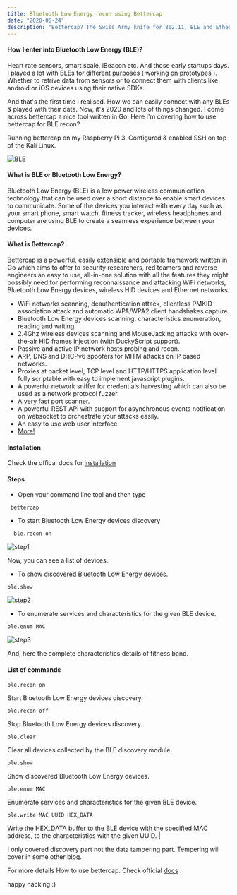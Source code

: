 ```yaml
---
title: Bluetooth Low Energy recon using Bettercap
date: "2020-06-24"
description: "Bettercap? The Swiss Army knife for 802.11, BLE and Ethernet networks reconnaissance and MITM attacks. "
---
```


#### How I enter into Bluetooth Low Energy (BLE)?

Heart rate sensors, smart scale, iBeacon etc. And those early startups days. I played
a lot with BLEs for different purposes ( working on prototypes ). Whether to retrive data from sensors
or to connect them with clients like android or iOS devices using their native
SDKs.

And that's the first time I realised. How we can easily connect with any BLEs & played with their data.
Now, it's 2020 and lots of things changed. I come across bettercap a nice tool written in Go. Here I'm covering
how to use bettercap for BLE recon?

Running bettercap on my Raspberry Pi 3. Configured & enabled SSH on top of the Kali Linux.

![BLE](ble.png)

#### What is BLE or Bluetooth Low Energy?

Bluetooth Low Energy (BLE) is a low power wireless communication technology that can be used over a short distance
to enable smart devices to communicate. Some of the devices you interact with every day such as your smart phone, smart
watch, fitness tracker, wireless headphones and computer are using BLE to create a seamless experience between your devices.

#### What is Bettercap?

Bettercap is a powerful, easily extensible and portable framework written in Go which aims to offer to
security researchers, red teamers and reverse engineers an easy to use, all-in-one solution with all the
features they might possibly need for performing reconnaissance and attacking WiFi networks, Bluetooth
Low Energy devices, wireless HID devices and Ethernet networks.

- WiFi networks scanning, deauthentication attack, clientless PMKID association attack and automatic WPA/WPA2 client handshakes capture.
- Bluetooth Low Energy devices scanning, characteristics enumeration, reading and writing.
- 2.4Ghz wireless devices scanning and MouseJacking attacks with over-the-air HID frames injection (with DuckyScript support).
- Passive and active IP network hosts probing and recon.
- ARP, DNS and DHCPv6 spoofers for MITM attacks on IP based networks.
- Proxies at packet level, TCP level and HTTP/HTTPS application level fully scriptable with easy to implement javascript plugins.
- A powerful network sniffer for credentials harvesting which can also be used as a network protocol fuzzer.
- A very fast port scanner.
- A powerful REST API with support for asynchronous events notification on websocket to orchestrate your attacks easily.
- An easy to use web user interface.
- [More!](https://www.bettercap.org/intro/)

#### Installation

Check the offical docs for [installation](https://www.bettercap.org/installation/)

#### Steps

- Open your command line tool and then type

```
 bettercap
```

- To start Bluetooth Low Energy devices discovery

```
  ble.recon on
```

![step1](step1.png)

Now, you can see a list of devices.

- To show discovered Bluetooth Low Energy devices.

```
ble.show
```

![step2](step2.png)

- To enumerate services and characteristics for the given BLE device.

```
ble.enum MAC
```

![step3](step3.png)

And, here the complete characteristics details of fitness band.

#### List of commands

```
ble.recon on
```

Start Bluetooth Low Energy devices discovery.

```
ble.recon off
```

Stop Bluetooth Low Energy devices discovery.

```
ble.clear
```

Clear all devices collected by the BLE discovery module.

```
ble.show
```

Show discovered Bluetooth Low Energy devices.

```
ble.enum MAC
```

Enumerate services and characteristics for the given BLE device.

```
ble.write MAC UUID HEX_DATA
```

Write the HEX_DATA buffer to the BLE device with the specified MAC address, to the characteristics with the given UUID. |

I only covered discovery part not the data tampering part. Tempering will cover in some other blog.

For more details How to use bettercap. Check official [docs](https://www.bettercap.org/modules/ble/) .

happy hacking :)
